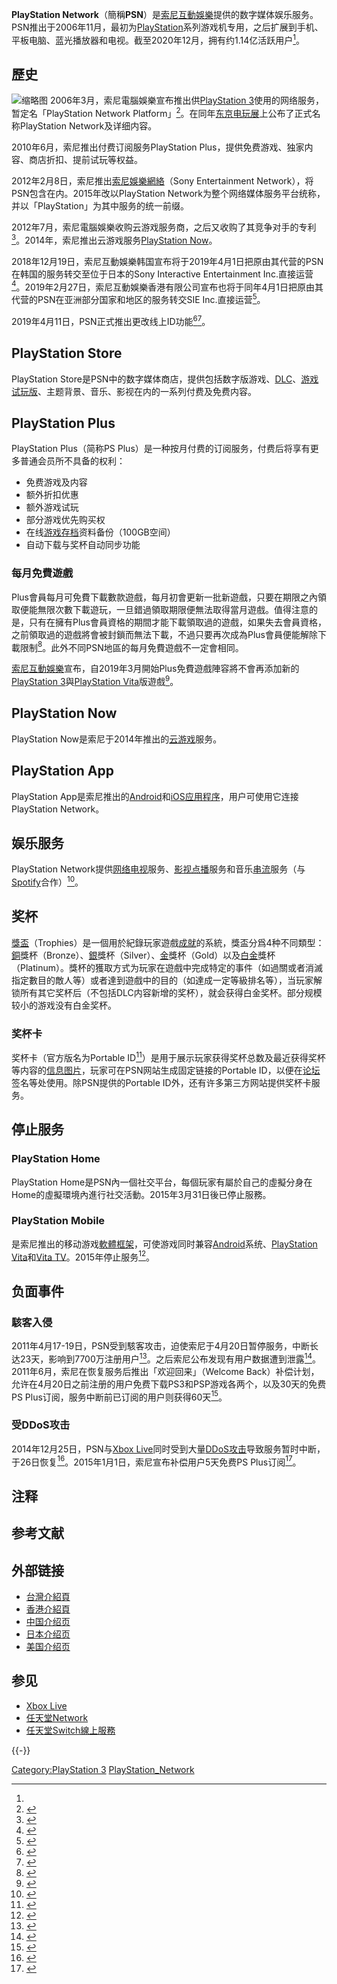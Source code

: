 {{noteTA
| G1 = IT
| G2 = Games
}}
{{Infobox VG Online Service
| title = PlayStation Network
| logo = [[File:PlayStation_Network_logo.png|300px]]
| developer = [[索尼互動娛樂|索尼互動娛樂]]
| type = 線上服務
| released = {{start date and age|2006|11|11}} 
| platform =
; 游戏机
{{plainlist|
*[[PlayStation_3|PlayStation 3]]
*[[PlayStation_4|PlayStation 4]]
*[[PlayStation_Vita|PlayStation Vita]]
*[[PlayStation_Portable|PlayStation Portable]]
}}

; 其它平台
{{plainlist|
*[[BRAVIA|BRAVIA电视]]
*[[Android|Android]]
*[[iOS|iOS]]
}}
| members = 约1.14亿活跃用户<small>（{{as of|2020|12||df=US|lc=y}}）</small><ref name="SIE Business Development"/>
| website = {{Official website|https://my.playstation.com/}}
}}
'''PlayStation Network'''（簡稱'''PSN'''）是[[索尼互動娛樂|索尼互動娛樂]]提供的数字媒体娱乐服务。PSN推出于2006年11月，最初为[[PlayStation|PlayStation]]系列游戏机专用，之后扩展到手机、平板电脑、蓝光播放器和电视。截至2020年12月，拥有约1.14亿活跃用户<ref name="SIE Business Development"/>。

==歷史==
[[File:PSN_logo_color_trans.png|缩略图]]
2006年3月，索尼電腦娛樂宣布推出供[[PlayStation_3|PlayStation 3]]使用的网络服务，暂定名「PlayStation Network Platform」<ref>{{Cite web|title=PlayStation Network Platform detailed|url=https://www.gamespot.com/articles/playstation-network-platform-detailed/1100-6145981/|work=GameSpot|date=2006-03-20|accessdate=2019-02-28|language=en-US|first=Hirohiko|last=Niizumi|archive-date=2019-03-28|archive-url=https://web.archive.org/web/20190328065640/https://www.gamespot.com/articles/playstation-network-platform-detailed/1100-6145981/|dead-url=no}}</ref>。在同年[[东京电玩展|东京电玩展]]上公布了正式名称PlayStation Network及详细内容。

2010年6月，索尼推出付费订阅服务PlayStation Plus，提供免费游戏、独家内容、商店折扣、提前试玩等权益。

2012年2月8日，索尼推出[[索尼娛樂網絡|索尼娛樂網絡]]（Sony Entertainment Network），将PSN包含在内。2015年改以PlayStation Network为整个网络媒体服务平台统称，并以「PlayStation」为其中服务的统一前缀。

2012年7月，索尼電腦娛樂收购云游戏服务商{{link-en|Gaikai}}，之后又收购了其竞争对手{{link-en|OnLive}}的专利<ref>{{Cite web|title=Sony Acquires OnLive's Cloud Gaming Patents|url=https://www.recode.net/2015/4/2/11561104/sony-acquires-onlives-cloud-gaming-patents|work=Recode|date=2015-04-02|accessdate=2019-02-28|first=Eric|last=Johnson|archive-date=2019-02-28|archive-url=https://web.archive.org/web/20190228192144/https://www.recode.net/2015/4/2/11561104/sony-acquires-onlives-cloud-gaming-patents|dead-url=no}}</ref>。2014年，索尼推出云游戏服务[[PlayStation_Now|PlayStation Now]]。

2018年12月19日，索尼互動娛樂韩国宣布将于2019年4月1日把原由其代营的PSN在韩国的服务转交至位于日本的Sony Interactive Entertainment Inc.{{notetag|此为索尼電腦娛樂时期的总公司Sony Computer Entertainment Inc.的现名，不是位于美国的现索尼互動娛樂总公司Sony Interactive Entertainment LLC<ref name="Company Profile">{{Cite web|title=SIE Company Profile|url=https://www.sie.com/en/corporate.html|work=Sony Interactive Entertainment Inc.|accessdate=2019-03-01|archive-date=2016-04-04|archive-url=https://web.archive.org/web/20160404151856/https://www.sie.com/en/corporate.html|dead-url=no}}</ref>}}直接运营<ref>{{Cite web|title=PlayStation™Network 서비스 이전 안내|url=https://asia.playstation.com/ko-kr/important-notice/2018/181217-psn-service-transfer/|work=asia.playstation.com|accessdate=2019-03-01|date=2018-12-19|language=ko|archive-date=2019-03-02|archive-url=https://web.archive.org/web/20190302025124/https://asia.playstation.com/ko-kr/important-notice/2018/181217-psn-service-transfer/|dead-url=no}}</ref>。2019年2月27日，索尼互動娛樂香港有限公司宣布也将于同年4月1日把原由其代营的PSN在亚洲部分国家和地区的服务{{NoteTag|即香港、印尼、馬來西亞、新加坡、台灣、泰國、中國大陸}}转交SIE Inc.直接运营<ref>{{cite web|title=有關PlayStation™Network服務供應商變更的通知|url=https://asia.playstation.com/cht-hk/important-notice/2019/psn-change-of-service-provider/|work=asia.playstation.com|accessdate=2019-03-01|date=2019-02-27|language=zh-HK|archive-date=2019-03-02|archive-url=https://web.archive.org/web/20190302025118/https://asia.playstation.com/cht-hk/important-notice/2019/psn-change-of-service-provider/|dead-url=no}}</ref>。

2019年4月11日，PSN正式推出更改线上ID功能<ref>{{Cite web|title=索尼正式上线 PSN 线上 ID 修改服务|url=https://cn.engadget.com/2019/04/10/sony-allows-psn-online-id-change/|work=Engadget 中国版|accessdate=2019-04-11|date=2019-04-11|language=zh-Hans|archive-date=2019-04-10|archive-url=https://web.archive.org/web/20190410232431/https://cn.engadget.com/2019/04/10/sony-allows-psn-online-id-change/|dead-url=no}}</ref><ref>{{Cite web|title=PSN 更改您的線上ID|url=https://asia.playstation.com/cht-hk/psn/account/onlineid/change/|work=asia.playstation.com|accessdate=2019-04-11|language=zh-HK|archive-date=2019-04-11|archive-url=https://web.archive.org/web/20190411072002/https://asia.playstation.com/cht-hk/psn/account/onlineid/change/|dead-url=no}}</ref>。

== PlayStation Store ==
{{main|PlayStation Store}}
PlayStation Store是PSN中的数字媒体商店，提供包括数字版游戏、[[可下载内容|DLC]]、[[游戏演示|游戏试玩版]]、主题背景、音乐、影视在内的一系列付费及免费内容。

== PlayStation Plus ==
{{Infobox VG Online Service
| title     = PlayStation Plus
| logo      = PlayStationPlus.png
| developer = [[索尼互動娛樂|索尼互動娛樂]]
| type      = 增值在线服务
| released  = {{start date and age|2010|06|29}} 
| updated   =
| platform  = [[PlayStation_3|PlayStation 3]]<br /> [[PlayStation_4|PlayStation 4]]<br /> [[PlayStation_Vita|PlayStation Vita]]
| members   = 4740万<small>（{{as of|2020|12|31|df=US|lc=y}}）</small><ref name="SIE Business Development">{{Cite web|title=SIE Business Development|url=https://www.sie.com/en/corporate/data.html|accessdate=2019-08-03|work=Sony Interactive Entertainment Inc.|archive-date=2020-03-29|archive-url=https://web.archive.org/web/20200329065739/https://www.sie.com/en/corporate/data.html|dead-url=no}}</ref>
| website   = {{URL|www.playstationplus.com}}
}}
PlayStation Plus（简称PS Plus）是一种按月付费的订阅服务，付费后将享有更多普通会员所不具备的权利：
* 免费游戏及内容
* 额外折扣优惠
* 额外游戏试玩
* 部分游戏优先购买权
* 在线[[游戏存档|游戏存档]]资料备份（100GB空间）
* 自动下载与奖杯自动同步功能

===每月免費遊戲===
{{main list|PlayStation Plus每月免費遊戲列表（港台區）}}

Plus會員每月可免費下載數款遊戲，每月初會更新一批新遊戲，只要在期限之內領取便能無限次數下載遊玩，一旦錯過領取期限便無法取得當月遊戲。值得注意的是，只有在擁有Plus會員資格的期間才能下載領取過的遊戲，如果失去會員資格，之前領取過的遊戲將會被封鎖而無法下載，不過只要再次成為Plus會員便能解除下載限制<ref name="plus">{{cite web |title = PSN - PlayStation Plus 常見問題 |url = https://asia.playstation.com/cht-tw/psn/playstation-plus/faq/ |website = asia.playstation.com |accessdate = 2018-06-19 |archive-date = 2018-06-19 |archive-url = https://web.archive.org/web/20180619140811/https://asia.playstation.com/cht-tw/psn/playstation-plus/faq/ |dead-url = no }}</ref>。此外不同PSN地區的每月免費遊戲不一定會相同。

[[索尼互動娛樂|索尼互動娛樂]]宣布，自2019年3月開始Plus免費遊戲陣容將不會再添加新的[[PlayStation_3|PlayStation 3]]與[[PlayStation_Vita|PlayStation Vita]]版遊戲<ref>{{cite news |title=PlayStation®Plus每月免費遊戲重要變更 |url=https://asia.playstation.com/cht-tw/important-notice/20180301-pspluschanges/ |accessdate=2018-06-19 |publisher=索尼互動娛樂 |date=2018-03-01 |archive-date=2019-03-30 |archive-url=https://web.archive.org/web/20190330172547/https://asia.playstation.com/cht-tw/important-notice/20180301-pspluschanges/ |dead-url=no }}</ref>。

== PlayStation Now ==
{{main|PlayStation Now}}
PlayStation Now是索尼于2014年推出的[[雲端遊戲|云游戏]]服务。

== PlayStation App ==
{{main|PlayStation App}}
PlayStation App是索尼推出的[[Android|Android]]和[[iOS|iOS]][[应用程序|应用程序]]，用户可使用它连接PlayStation Network。

== 娱乐服务 ==
PlayStation Network提供[[网络电视|网络电视]]服务{{link-en|PlayStation Vue}}、[[隨選視訊|影视点播]]服务{{link-en|PlayStation Video}}和音乐[[流媒体|串流]]服务{{link-en|PlayStation Music}}（与[[Spotify|Spotify]]合作）<ref>{{Cite web|title=PlayStation Music|url=https://asia.playstation.com/cht-tw/psn/playstation-music/|work=asia.playstation.com|accessdate=2019-02-28|language=zh-TW|archive-date=2019-02-28|archive-url=https://web.archive.org/web/20190228192524/https://asia.playstation.com/cht-tw/psn/playstation-music/|dead-url=no}}</ref>。

== 奖杯 ==
[[成就_(电子游戏)|獎盃]]（Trophies）是一個用於紀錄玩家遊戲[[成就_(电子游戏)|成就]]的系統，獎盃分爲4种不同類型：[[銅|銅]]獎杯（Bronze）、[[銀|銀]]獎杯（Silver）、[[金|金]]獎杯（Gold）以及[[铂|白金]]獎杯（Platinum）。獎杯的獲取方式为玩家在遊戲中完成特定的事件（如過關或者消滅指定數目的敵人等）或者達到遊戲中的目的（如達成一定等級排名等），当玩家解锁所有其它奖杯后（不包括DLC内容新增的奖杯），就会获得白金奖杯。部分规模较小的游戏没有白金奖杯。

=== 奖杯卡 ===
奖杯卡（官方版名为Portable ID<ref>{{Cite web|title=Design Your Own Portable ID|url=https://blog.eu.playstation.com/2011/04/21/design-your-own-portable-id/|work=PlayStation.Blog.Europe|date=2011-04-21|accessdate=2019-02-28|language=en|archive-date=2019-02-28|archive-url=https://web.archive.org/web/20190228192508/https://blog.eu.playstation.com/2011/04/21/design-your-own-portable-id/|dead-url=no}}</ref>）是用于展示玩家获得奖杯总数及最近获得奖杯等内容的[[信息图形|信息图片]]，玩家可在PSN网站生成固定链接的Portable ID，以便在[[网络论坛|论坛]]签名等处使用。除PSN提供的Portable ID外，还有许多第三方网站提供奖杯卡服务。

== 停止服务 ==
=== PlayStation Home ===
{{main|PlayStation Home}}
PlayStation Home是PSN內一個社交平台，每個玩家有屬於自己的虛擬分身在Home的虛擬環境內進行社交活動。2015年3月31日後已停止服務。

=== PlayStation Mobile ===
{{link-en|PlayStation Mobile}}是索尼推出的移动游戏[[軟體框架|軟體框架]]，可使游戏同时兼容[[Android|Android]]系统、[[PlayStation_Vita|PlayStation Vita]]和[[PlayStation_Vita_TV|Vita TV]]。2015年停止服务<ref>{{Cite web|title=PlayStation Mobile Will Power Down on July 15th|url=http://www.gizmodo.co.uk/2015/03/playstation-mobile-will-power-down-on-july-15th/|work=Gizmodo UK|accessdate=2019-03-01|date=2015-03-11|language=en|archive-date=2015-03-15|archive-url=https://web.archive.org/web/20150315021608/http://www.gizmodo.co.uk/2015/03/playstation-mobile-will-power-down-on-july-15th|dead-url=no}}</ref>。

== 负面事件 ==
=== 駭客入侵 ===
2011年4月17-19日，PSN受到駭客攻击，迫使索尼于4月20日暂停服务，中断长达23天，影响到7700万注册用户<ref>{{Cite web|title=PlayStation Network and Qriocity Outage FAQ|url=https://blog.eu.playstation.com/2011/04/28/playstation-network-and-qriocity-outage-faq/|work=PlayStation.Blog.Europe|date=2011-04-28|accessdate=2019-02-28|language=en|archive-date=2019-02-28|archive-url=https://web.archive.org/web/20190228192517/https://blog.eu.playstation.com/2011/04/28/playstation-network-and-qriocity-outage-faq/|dead-url=no}}</ref>。之后索尼公布发现有用户数据遭到泄露<ref>{{Cite web|title=Update on PlayStation Network and Qriocity|url=https://blog.us.playstation.com/2011/04/26/update-on-playstation-network-and-qriocity/|work=PlayStation.Blog|accessdate=2019-02-28|language=en-US|archive-date=2019-02-28|archive-url=https://web.archive.org/web/20190228192454/https://blog.us.playstation.com/2011/04/26/update-on-playstation-network-and-qriocity/|dead-url=no}}</ref>。2011年6月，索尼在恢复服务后推出「欢迎回来」（Welcome Back）补偿计划，允许在4月20日之前注册的用户免费下载PS3和PSP游戏各两个，以及30天的免费PS Plus订阅，服务中断前已订阅的用户则获得60天<ref>{{Cite web|title=Sony launches 'Welcome Back' program for PSN users|url=http://content.usatoday.com/communities/gamehunters/post/2011/06/sony-launches-welcome-back-program-for-psn-users/1|work=今日美国|accessdate=2019-02-28|archive-date=2011-06-05|archive-url=https://web.archive.org/web/20110605025756/http://content.usatoday.com/communities/gamehunters/post/2011/06/sony-launches-welcome-back-program-for-psn-users/1|dead-url=no}}</ref>。
=== 受DDoS攻击 ===
2014年12月25日，PSN与[[Xbox_Live|Xbox Live]]同时受到大量[[拒绝服务攻击|DDoS攻击]]导致服务暂时中断，于26日恢复<ref>{{Cite web|title=Playstation Network and Xbox Live Down Since Christmas|url=https://thenextweb.com/insider/2014/12/26/playstation-network-xbox-live-since-christmas/|work=The Next Web|date=2014-12-26|accessdate=2019-02-28|language=en-us|first=Abhimanyu|last=Ghoshal|archive-date=2020-08-01|archive-url=https://web.archive.org/web/20200801224304/https://thenextweb.com/insider/2014/12/26/playstation-network-xbox-live-since-christmas/|dead-url=no}}</ref>。2015年1月1日，索尼宣布补偿用户5天免费PS Plus订阅<ref>{{Cite web|title=Sony Rewards PSN Users' Patience With Free Five Day Extension|url=https://www.ign.com/articles/2015/01/01/sony-rewards-psn-users-patience-with-free-five-day-extentsion|work=IGN|date=2015-01-01|accessdate=2019-02-28|language=en-US|first=Michael|last=Martin|archive-date=2019-02-28|archive-url=https://web.archive.org/web/20190228192501/https://www.ign.com/articles/2015/01/01/sony-rewards-psn-users-patience-with-free-five-day-extentsion|dead-url=no}}</ref>。

== 注释 ==
{{NoteFoot}}

== 参考文献 ==
{{Reflist|30em}}

== 外部链接 ==
* [https://asia.playstation.com/cht-tw/psn/ 台灣介紹頁]{{Wayback|url=https://asia.playstation.com/cht-tw/psn/ |date=20190301140332 }}
* [https://asia.playstation.com/cht-hk/psn/ 香港介紹頁]{{Wayback|url=https://asia.playstation.com/cht-hk/psn/ |date=20190209232115 }}
* [https://www.playstation.com.cn/psn-playstationstore.htm 中国介绍页]{{Wayback|url=https://www.playstation.com.cn/psn-playstationstore.htm |date=20190302025536 }}
* [https://www.jp.playstation.com/psn/ 日本介绍页]{{Wayback|url=https://www.jp.playstation.com/psn/ |date=20190310052802 }}
* [https://www.playstation.com/en-us/network/store/ 美国介绍页]{{Wayback|url=https://www.playstation.com/en-us/network/store/ |date=20190228080735 }}

== 参见 ==
*[[Xbox_Live|Xbox Live]]
*[[任天堂Network|任天堂Network]]
*[[任天堂Switch線上服務|任天堂Switch線上服務]]

{{-}}
{{PlayStation}}
{{索尼}}
{{Digital distribution platforms}}

[[Category:PlayStation_3|Category:PlayStation 3]]
[[Category:PlayStation_Network|]]
